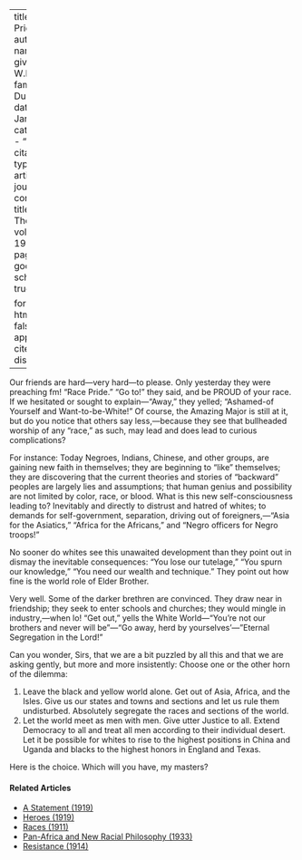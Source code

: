 
---
title: 'Race Pride'
author:
  - name:
      given: W.E.B.
      family: Du Bois
date: Jan. 1920
categories: 
  - ""
citation: 
  type: article-journal
  container-title: The Crisis
  volume: 19
  issue: 3
  page: 107
google-scholar: true

format:
  html:
    toc: false
    appendix-cite-as: display
---




Our friends are hard---very hard---to please. Only yesterday they were preaching fm! "Race Pride." "Go to!" they said, and be PROUD of your race. If we hesitated or sought to explain---"Away," they yelled; "Ashamed-of Yourself and Want-to-be-White!" Of course, the Amazing Major is still at it, but do you notice that others say less,---because they see that bullheaded worship of any "race," as such, may lead and does lead to curious complications?

For instance: Today Negroes, Indians, Chinese, and other groups, are gaining new faith in themselves; they are beginning to "like" themselves; they are discovering that the current theories and stories of "backward" peoples are largely lies and assumptions; that human genius and possibility are not limited by color, race, or blood. What is this new self-consciousness leading to? Inevitably and directly to distrust and hatred of whites; to demands for self-government, separation, driving out of foreigners,---"Asia for the Asiatics," "Africa for the Africans," and "Negro officers for Negro troops!"

No sooner do whites see this unawaited development than they point out in dismay the inevitable consequences: "You lose our tutelage," "You spurn our knowledge," "You need our wealth and technique." They point out how fine is the world role of Elder Brother.

Very well. Some of the darker brethren are convinced. They draw near in friendship; they seek to enter schools and churches; they would mingle in industry,---when lo! "Get out," yells the White World---"You're not our brothers and never will be"---"Go away, herd by yourselves'---"Eternal Segregation in the Lord!"

Can you wonder, Sirs, that we are a bit puzzled by all this and that we are asking gently, but more and more insistently: Choose one or the other horn of the dilemma:

1. Leave the black and yellow world alone. Get out of Asia, Africa, and the Isles. Give us our states and towns and sections and let us rule them undisturbed. Absolutely segregate the races and sections of the world.
2. Let the world meet as men with men. Give utter Justice to all. Extend Democracy to all and treat all men according to their individual desert. Let it be possible for whites to rise to the highest positions in China and Uganda and blacks to the highest honors in England and Texas.

Here is the choice. Which will you have, my masters?

<!-- Similar articles start here -->
<div  class="clear-wrap"></div>

#### Related Articles

* [A Statement (1919)](/Volumes/19/01/statement.html)
* [Heroes (1919)](/Volumes/19/01/heroes.html)
* [Races (1911)](/Volumes/02/04/races.html)
* [Pan-Africa and New Racial Philosophy (1933)](/Volumes/40/11/panafrica_and_new_racial_philosophy.html)
* [Resistance (1914)](/Volumes/07/04/resistance.html)

<!-- Similar articles end here -->